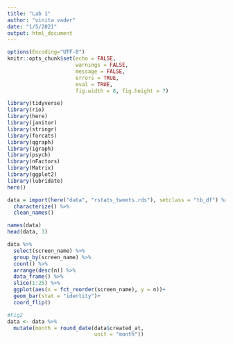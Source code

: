 ```yaml
---
title: "Lab 1"
author: "vinita vader"
date: "1/5/2021"
output: html_document
---
```

```r
options(Encoding="UTF-8")
knitr::opts_chunk$set(echo = FALSE,
                      warnings = FALSE,
                      message = FALSE,
                      errors = TRUE,
                      eval = TRUE,
                      fig.width = 8, fig.height = 7)

library(tidyverse)
library(rio)
library(here)
library(janitor)
library(stringr)
library(forcats)
library(qgraph)
library(igraph)
library(psych)
library(nFactors)
library(Matrix)
library(ggplot2)
library(lubridate)
here()


```

```r
data = import(here("data", "rstats_tweets.rds"), setclass = "tb_df") %>% 
  characterize() %>% 
  clean_names()

names(data)
head(data, 3)

```

```r
data %>% 
  select(screen_name) %>%
  group_by(screen_name) %>% 
  count() %>% 
  arrange(desc(n)) %>% 
  data_frame() %>% 
  slice(1:25) %>% 
  ggplot(aes(x = fct_reorder(screen_name), y = n))+
  geom_bar(stat = "identity")+
  coord_flip()
```


```r
#Fig2
data <- data %>%
  mutate(month = round_date(data$created_at,
                            unit = "month"))
  
```


